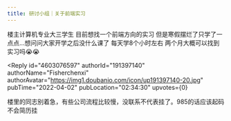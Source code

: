 ```yaml
---
title: 研讨小组｜关于前端实习
---
```



<Forum groupName="真的需要这份文凭吗？" groupUrl="https://www.douban.com/group/fucking_diploma/" archivedAt="2025-05-16T16:39:42.793Z">
  <Post
    id="259907275"
    title="研讨小组｜关于前端实习"
    url="https://www.douban.com/group/topic/259907275/?_spm_id=MjE2MjU2NTgw"
    pubTime="2022-04-02"
    highlightUserId="191397140"
  >
楼主计算机专业大三学生 目前想找一个前端方向的实习
但是寒假摆烂了只学了一点点...想问问大家开学之后没什么课了
每天学8个小时左右 两个月大概可以找到实习吗😭😭

<Reply
  id="4603076597"
  authorId="191397140"
  authorName="Fisherchenxi"
  authorAvatar="https://img1.doubanio.com/icon/up191397140-20.jpg"
  pubTime="2022-04-02"
  pubLocation="02:34:30"
  upvotes={0}
>
楼里的同志别着急，有些公司流程比较慢，没联系不代表挂了。985的话应该起码不会简历挂
</Reply>
  </Post>
</Forum>
